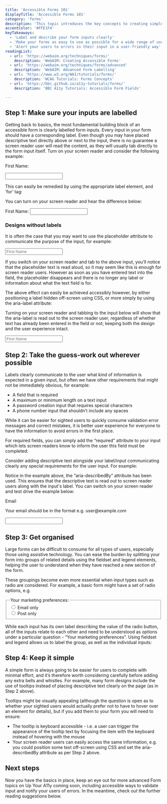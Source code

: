 ```yaml
---
title: 'Accessible Forms 101'
displayTitle: 'Accessible Forms 101'
category: 'forms'
description: 'This topic introduces the key concepts to creating simple, accessible forms including labelling & describing inputs, organising your form and alerting your users to any errors in their input.'
accentColor: '#FFE1F4'
keyTakeaways:
  - 'Label and describe your form inputs clearly'
  - 'Make your forms as easy to use as possible for a wide range of users'
  - 'Alert your users to errors in their input in a user-friendly way'
readingList:
  - url: 'https://webaim.org/techniques/forms/'
    description: 'WebAIM: Creating Accessible Forms'
  - url: 'https://webaim.org/techniques/forms/advanced'
    description: 'WebAIM: Advanced Form Labelling'
  - url: 'https://www.w3.org/WAI/tutorials/forms/'
    description: 'WCAG Tutorials: Forms Concepts'
  - url: 'https://bbc.github.io/a11y-tutorials/forms/'
    description: 'BBC A11y Tutorials: Accessible Form Fields'

---
```


## Step 1: Make sure your inputs are labelled

Getting back to basics, the most fundamental building block of an accessible form is clearly labelled form inputs. Every input in your form should have a corresponding label. Even though you may have placed descriptive text directly above or next to the input, there is no guarantee a screen reader user will read the content, as they will usually tab directly to the form input itself. Turn on your screen reader and consider the following example: 

<ExampleFormContainer>
  <form>
    <p style={{fontWeight: 'bold'}}>First Name:</p>
    <input id="firstName" type="text" />
  </form>
</ExampleFormContainer>

This can easily be remedied by using the appropriate label element, and ‘for’ tag:

<Gist url="https://gist.github.com/aitchiss/80cbc9724601f3c42b36df7644cfa767"/>

You can turn on your screen reader and hear the difference below:

<ExampleFormContainer>
  <form>
    <label for="first-name">First Name:</label>
    <input id="first-name" type="text" />
  </form>
</ExampleFormContainer>

### Designs without labels

It is often the case that you may want to use the placeholder attribute to communicate the purpose of the input, for example:

<ExampleFormContainer>
  <form>
    <input id="first-name-placeholder" type="text" placeholder="First Name" />
  </form>
</ExampleFormContainer>

If you switch on your screen reader and tab to the above input, you’ll notice that the placeholder text is read aloud, so it may seem like this is enough for screen reader users. However as soon as you have entered text into the field, the placeholder disappears and there is no longer any label or information about what the text field is for. 

The above effect can easily be achieved accessibly however, by either positioning a label hidden off-screen using CSS, or more simply by using the aria-label attribute:

<Gist url="https://gist.github.com/aitchiss/8ab191b55bfb991d847ad7f20c30a6e7"/>

Turning on your screen reader and tabbing to the input below will show that the aria-label is read out to the screen reader user, regardless of whether text has already been entered in the field or not; keeping both the design and the user experience intact.

<ExampleFormContainer>
  <form>
    <input id="first-name-with-placeholder" type="text" placeholder="First Name" aria-label="First Name" />
  </form>
</ExampleFormContainer>

## Step 2: Take the guess-work out wherever possible

Labels clearly communicate to the user what kind of information is expected in a given input, but often we have other requirements that might not be immediately obvious, for example:

* A field that is required
* A maximum or minimum length on a text input
* A password creation input that requires special characters
* A phone number input that shouldn’t include any spaces

While it can be easier for sighted users to quickly consume validation error messages and correct mistakes, it is better user experience for everyone to have the information to avoid errors in the first place.

For required fields, you can simply add the “required” attribute to your input which lets screen readers know to inform the user this field must be completed:

<Gist url="https://gist.github.com/aitchiss/091b96e9a70d9d48f044395d1bfc0bcb"/>

Consider adding descriptive text alongside your label/input communicating clearly any special requirements for the user input. For example:

<Gist url="https://gist.github.com/aitchiss/a56bb0a5f21e0561233bcce389ff6c87"/>

Notice in the example above, the “aria-describedBy” attribute has been used. This ensures that the descriptive text is read out to screen reader users along with the input's label. You can switch on your screen reader and test drive the example below:

<ExampleFormContainer>
  <form>
    <label for="email">Email</label>
    <p id="email-description" style={{marginTop: '0px'}}>Your email should be in the format e.g. user@example.com</p>
    <input id="email" type="text" aria-describedBy="email-description" />
  </form>
</ExampleFormContainer>

## Step 3: Get organised

Large forms can be difficult to consume for all types of users, especially those using assistive technology. You can ease the burden by splitting your form into groups of related details using the fieldset and legend elements, helping the user to understand when they have reached a new section of the form.

These groupings become even more essential when input types such as radio are considered. For example, a basic form might have a set of radio options, e.g.

<ExampleFormContainer>
  <form>
    <fieldset style={{display: 'flex'}}>
    <legend>Your marketing preferences:</legend>
    <div style={{padding: '5px'}}>
      <input id="email-marketing" type="radio"  value="email" style={{marginRight: '10px'}} />
      <label for="email-marketing" >Email only</label>
    </div>
    <div style={{padding: '5px'}}>
      <input id="postal-marketing" type="radio"  value="post" style={{marginRight: '10px'}} />
      <label for="postal-marketing" >Post only</label>
    </div>
    </fieldset>
  </form>
</ExampleFormContainer>

While each input has its own label describing the value of the radio button, all of the inputs relate to each other and need to be understood as options under a particular question - “Your marketing preferences". Using fieldset and legend allows us to label the group, as well as the individual inputs:

<Gist url="https://gist.github.com/aitchiss/16bcc40c5bbbc3f6657551637caefe50" />

## Step 4: Keep it simple

A simple form is always going to be easier for users to complete with minimal effort, and it’s therefore worth considering carefully before adding any extra bells and whistles. For example, many form designs include the use of tooltips instead of placing descriptive text clearly on the page (as in Step 2 above).

Tooltips might be visually appealing (although the question is open as to whether your sighted users would actually prefer not to have to hover over an element for details), but if you add them to your form you will need to ensure:

* The tooltip is keyboard accessible - i.e. a user can trigger the appearance of the tooltip text by focusing the item with the keyboard instead of hovering with the mouse
* Your screen reader users can easily access the same information, e.g. you could position some text off-screen using CSS and set the aria-describedBy attribute as per Step 2 above.

## Next steps

Now you have the basics in place, keep an eye out for more advanced Form topics on Up Your A11y coming soon, including accessible ways to validate input and notify your users of errors. In the meantime, check out the further reading suggestions below.
